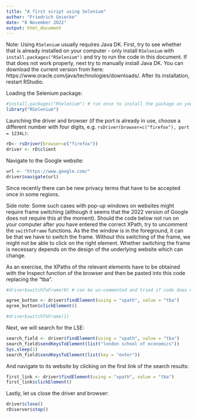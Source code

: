 ```yaml
---
title: "A first script using Selenium"
author: "Friedrich Geiecke"
date: "8 November 2022"
output: html_document
---
```


Note: Using `RSelenium` usually requires Java DK. First, try to see whether that is already installed on your computer - only install `RSelenium` with `install.packages("RSelenium")` and try to run the code in this document. If that does not work properly, next try to manually install Java DK. You can download the current version from here: https://www.oracle.com/java/technologies/downloads/. After its installation, restart RStudio.

Loading the Selenium package:

```r
#install.packages("RSelenium") # run once to install the package on your computer
library("RSelenium")
```

Launching the driver and browser (if the port is already in use, choose a different number with four digits, e.g. `rsDriver(browser=c("firefox"), port = 1234L)`:

```r
rD<- rsDriver(browser=c("firefox"))
driver <- rD$client
```

Navigate to the Google website:

```r
url <- "https://www.google.com/"
driver$navigate(url)
```

Since recently there can be new privacy terms that have to be accepted once in some regions.

Side note: Some such cases with pop-up windows on websites might require frame switching (although it seems that the 2022 version of Google does not require this at the moment). Should the code below not run on your computer after you have entered the correct XPath, try to uncomment the `swithToFrame` functions. As the the window is in the foreground, it can be that we have to switch the frame. Without this switching of the frame, we might not be able to click on the right element. Whether switching the frame is necessary depends on the design of the underlying website which can change.

As an exercise, the XPaths of the relevant elements have to be obtained with the Inspect function of the browser and then be pasted into this code replacing the "tba".

```r
#driver$switchToFrame(0) # can be un-commented and tried if code does not run

agree_button <- driver$findElement(using = "xpath", value = "tba")
agree_button$clickElement()

#driver$switchToFrame(1)
```

Next, we will search for the LSE:

```r
search_field <- driver$findElement(using = "xpath", value = "tba")
search_field$sendKeysToElement(list("london school of economics"))
Sys.sleep(1)
search_field$sendKeysToElement(list(key = "enter"))
```

And navigate to its website by clicking on the first link of the search results:

```r
first_link <- driver$findElement(using = "xpath", value = "tba")
first_link$clickElement()
```

Lastly, let us close the driver and browser:

```r
driver$close()
rD$server$stop()
```

